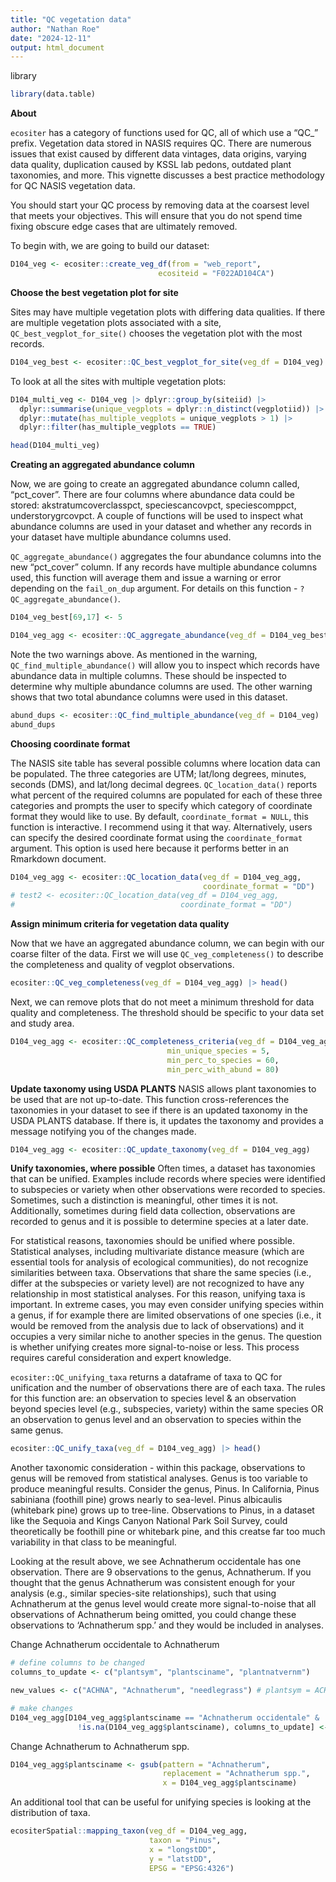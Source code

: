 ```yaml
---
title: "QC vegetation data"
author: "Nathan Roe"
date: "2024-12-11"
output: html_document
---
```


library
```r
library(data.table)
```

**About**

`ecositer` has a category of functions used for QC, all of which use a "QC_" prefix. Vegetation data stored in NASIS requires QC. There are numerous issues that exist caused by different data vintages, data origins, varying data quality, duplication caused by KSSL lab pedons, outdated plant taxonomies, and more. This vignette discusses a best practice methodology for QC NASIS vegetation data. 

You should start your QC process by removing data at the coarsest level that meets your objectives. This will ensure that you do not spend time fixing obscure edge cases that are ultimately removed. 

To begin with, we are going to build our dataset:
```r
D104_veg <- ecositer::create_veg_df(from = "web_report",
                                 ecositeid = "F022AD104CA")
```

**Choose the best vegetation plot for site**

Sites may have multiple vegetation plots with differing data qualities. If there are multiple vegetation plots associated with a site, `QC_best_vegplot_for_site()` chooses the vegetation plot with the most records.

```r
D104_veg_best <- ecositer::QC_best_vegplot_for_site(veg_df = D104_veg)
```

To look at all the sites with multiple vegetation plots:
```r
D104_multi_veg <- D104_veg |> dplyr::group_by(siteiid) |> 
  dplyr::summarise(unique_vegplots = dplyr::n_distinct(vegplotiid)) |> 
  dplyr::mutate(has_multiple_vegplots = unique_vegplots > 1) |> 
  dplyr::filter(has_multiple_vegplots == TRUE)

head(D104_multi_veg)
```


**Creating an aggregated abundance column**

Now, we are going to create an aggregated abundance column called, "pct_cover". There are four columns where abundance data could be stored: akstratumcoverclasspct, speciescancovpct, speciescomppct, understorygrcovpct. A couple of functions will be used to inspect what abundance columns are used in your dataset and whether any records in your dataset have multiple abundance columns used. 

`QC_aggregate_abundance()` aggregates the four abundance columns into the new "pct_cover" column. If any records have multiple abundance columns used,
this function will average them and issue a warning or error depending on the `fail_on_dup` argument. For details on this function - `?QC_aggregate_abundance()`.  
```r
D104_veg_best[69,17] <- 5
```

```r
D104_veg_agg <- ecositer::QC_aggregate_abundance(veg_df = D104_veg_best)
```

Note the two warnings above. As mentioned in the warning, `QC_find_multiple_abundance()` will allow you to inspect which records have abundance data in multiple columns. These should be inspected to determine why multiple abundance columns are used. The other warning shows that two total abundance columns were used in this dataset. 
```r
abund_dups <- ecositer::QC_find_multiple_abundance(veg_df = D104_veg)
abund_dups
```

**Choosing coordinate format**

The NASIS site table has several possible columns where location data can be populated. The three categories are UTM; lat/long degrees, minutes, seconds (DMS), and lat/long decimal degrees. `QC_location_data()` reports what percent of the required columns are populated for each of these three categories and prompts the user to specify which category of coordinate format they would like to use. By default, `coordinate_format = NULL`, this function is interactive. I recommend using it that way. Alternatively, users can specify the desired coordinate format using the `coordinate_format` argument. This option is used here because it performs better in an Rmarkdown document. 
```r
D104_veg_agg <- ecositer::QC_location_data(veg_df = D104_veg_agg,
                                           coordinate_format = "DD")
# test2 <- ecositer::QC_location_data(veg_df = D104_veg_agg,
#                                     coordinate_format = "DD")

```


**Assign minimum criteria for vegetation data quality**

Now that we have an aggregated abundance column, we can begin with our coarse filter of the data. First we will use `QC_veg_completeness()` to describe the completeness and quality of vegplot observations. 
```r
ecositer::QC_veg_completeness(veg_df = D104_veg_agg) |> head()
```

Next, we can remove plots that do not meet a minimum threshold for data quality and completeness. The threshold should be specific to your data set and study area. 
```r
D104_veg_agg <- ecositer::QC_completeness_criteria(veg_df = D104_veg_agg,
                                   min_unique_species = 5,
                                   min_perc_to_species = 60,
                                   min_perc_with_abund = 80)
```

**Update taxonomy using USDA PLANTS**
NASIS allows plant taxonomies to be used that are not up-to-date. This function cross-references the taxonomies in your dataset to see if there is an updated taxonomy in the USDA PLANTS database. If there is, it updates the taxonomy and provides a message notifying you of the changes made. 
```r
D104_veg_agg <- ecositer::QC_update_taxonomy(veg_df = D104_veg_agg)
```

**Unify taxonomies, where possible** 
Often times, a dataset has taxonomies that can be unified. Examples include records where species were identified to subspecies or variety when other observations were recorded to species. Sometimes, such a distinction is meaningful, other times it is not. Additionally, sometimes during field data collection, observations are recorded to genus and it is possible to determine species at a later date.

For statistical reasons, taxonomies should be unified where possible. Statistical analyses, including multivariate distance measure (which are essential tools for analysis of ecological communities), do not recognize similarities between taxa. Observations that share the same species (i.e., differ at the subspecies or variety level) are not recognized to have any relationship in most statistical analyses. For this reason, unifying taxa is important. In extreme cases, you may even consider unifying species within a genus, if for example there are limited observations of one species (i.e., it would be removed from the analysis due to lack of observations) and it occupies a very similar niche to another species in the genus. The question is whether unifying creates more signal-to-noise or less. This process requires careful consideration and expert knowledge. 

`ecositer::QC_unifying_taxa` returns a dataframe of taxa to QC for unification and the number of observations there are of each taxa. The rules for this function are: an observation to species level & an observation beyond species level (e.g., subspecies, variety) within the same species OR an observation to genus level and an observation to species within the same genus. 

```r
ecositer::QC_unify_taxa(veg_df = D104_veg_agg) |> head()
```
Another taxonomic consideration - within this package, observations to genus will be removed from statistical analyses. Genus is too variable to produce meaningful results. Consider the genus, Pinus. In California, Pinus sabiniana (foothill pine) grows nearly to sea-level. Pinus albicaulis (whitebark pine) grows up to tree-line. Observations to Pinus, in a dataset like the Sequoia and Kings Canyon National Park Soil Survey, could theoretically be foothill pine or whitebark pine, and this creatse far too much variability in that class to be meaningful. 

Looking at the result above, we see Achnatherum occidentale has one observation. There are 9 observations to the genus, Achnatherum. If you thought that the genus Achnatherum was consistent enough for your analysis (e.g., similar species-site relationships), such that using Achnatherum at the genus level would create more signal-to-noise that all observations of Achnatherum being omitted, you could change these observations to 'Achnatherum spp.' and they would be included in analyses. 

Change Achnatherum occidentale to Achnatherum
```r
# define columns to be changed 
columns_to_update <- c("plantsym", "plantsciname", "plantnatvernm")

new_values <- c("ACHNA", "Achnatherum", "needlegrass") # plantsym = ACHNA, plantsciname = Achnatherum, plantnatvernm = needlegrass

# make changes
D104_veg_agg[D104_veg_agg$plantsciname == "Achnatherum occidentale" & 
               !is.na(D104_veg_agg$plantsciname), columns_to_update] <- as.list(new_values)
```

Change Achnatherum to Achnatherum spp. 
```r
D104_veg_agg$plantsciname <- gsub(pattern = "Achnatherum",
                                  replacement = "Achnatherum spp.",
                                  x = D104_veg_agg$plantsciname)
```

An additional tool that can be useful for unifying species is looking at the distribution of taxa. 
```r
ecositerSpatial::mapping_taxon(veg_df = D104_veg_agg,
                               taxon = "Pinus",
                               x = "longstDD",
                               y = "latstDD",
                               EPSG = "EPSG:4326")
```


